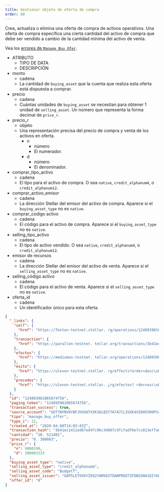 ```yaml
---
title: Gestionar objeto de oferta de compra
order: 60
---
```



Crea, actualiza o elimina una oferta de compra de activos operativos. Una oferta de compra especifica una cierta cantidad del activo de compra que debe ser vendido a cambio de la cantidad mínima del activo de venta.

Vea los [errores de `Manage Buy Ofer`](../../../errors/result-codes/operation-specific/manage-buy-offer.mdx).

<AttributeTable>

- ATRIBUTO
  - TIPO DE DATA
  - DESCRIPCIÓN
- monto
  - cadena
  - La cantidad de `buying_asset` que la cuenta que realiza esta oferta está dispuesta a comprar.
- precio
  - cadena
  - Cuántas unidades de `buying_asset` se necesitan para obtener 1 unidad de `selling_asset`. Un número que representa la forma decimal de `price_r`.
- precio_r
  - objeto
  - Una representación precisa del precio de compra y venta de los activos en oferta.
    - n
      - número
      - El numerador.
    - d
      - número
      - El denominador.
- comprar_tipo_activo
  - cadena
  - El tipo para el activo de compra. O sea `native`, `credit_alphanum4`, o `credit_alphanum12`.
- comprar_activo_emisor
  - cadena
  - La dirección Stellar del emisor del activo de compra. Aparece si el `buying_asset_type` no es `native`.
- comprar_codigo activo
  - cadena
  - El código para el activo de compra. Aparece si el `buying_asset_type` no es `native`.
- selling_tipo_activo
  - cadena
  - El tipo de activo vendido. O sea `native`, `credit_alphanum4`, o `credit_alphanum12`.
- emisor de recursos
  - cadena
  - La dirección Stellar del emisor del activo de venta. Aparece si el `selling_asset_type` no es `native`.
- selling_código activo
  - cadena
  - El código para el activo de venta. Aparece si el `selling_asset_type` no es `native`.
- oferta_id
  - cadena
  - Un identificador único para esta oferta.

</AttributeTable>

<ExampleResponse>

```json
{
  "_links": {
    "self": {
      "href": "https://Texton-testnet.stellar. rg/operations/124893981065674756"
    },
    "transaction": {
      "href": "https://parallon-testnet. tellar.org/transactions/3b41ec1411ed67ed47c96c34067c9fcfadf6e7cc013effa0b10f3df5ed758ffc"
    },
    "efectos": {
      "href": "https://mediumon-testnet. tellar.org/operations/124893981065674756/effects"
    },
    "éxito": {
      "href": "https://ulevon-testnet.stellar. rg/effects?order=desc\u0026cursor=124893981065674756"
    },
    "precedes": {
      "href": "https://ulevon-testnet.stellar. ¿rg/efectos? rder=asc\u0026cursor=124893981065674756"
    }
  },
  "id": "124893981065674756",
  "paging_token": "124893981065674756",
  "transaction_success": true,
  "source_account": "GDT7WYNV6YBFJH3G6TX5K3ALBZY7A7A7CLIGXK4XZ6H5SROPS4UFGEMC",
  "tipo": "manage_buy_offer",
  "type_i": 12,
  "created_at": "2020-04-08T14:03:03Z",
  "transaction_hash": "3b41ec1411ed67ed47c96c34067c9fcfadf6e7cc013effa0b10f3df5ed758ffc",
  "cantidad": "20. 521401",
  "precio": "0. 300003",
  "price_r": {
    "n": 9000190,
    "d": 300003333
  },
  "buying_asset_type": "native",
  "selling_asset_type": "credit_alphanum4",
  "selling_asset_code": "BudgetT",
  "selling_asset_issuer": "GAP5LETOV6YIE62YAM56STDANPRDO7ZFDBGSNHJQIYGKSMOZAHOOS2S",
  "offer_id": "0"
}
```

</ExampleResponse>

